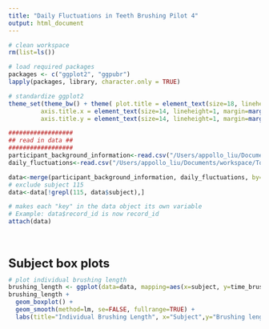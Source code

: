 ```yaml
---
title: "Daily Fluctuations in Teeth Brushing Pilot 4"
output: html_document
---
```


<style type="text/css">
h1 {
  font-size: 36px;
  margin-top: 60px;
  margin-bottom: 30px;
}

h2 {
  font-size: 28px;

}

h3 {
  font-size: 24px;
  padding-top: 30px;
  margin-bottom: 0px;
  text-align: left !important;
}

h4 {
  font-size: 16px;
}

h5 {
 font-size: 14px;
}

p {
  font-size: 12px;
  text-align: left;
  line-height: 1;
}

h1, h2, h3, h4, h5, h6 {
  text-align: center;
  line-height: 1;
}

.p-text-align-right {
  text-align: right !important;
}

</style>

```r
# clean workspace
rm(list=ls())

# load required packages
packages <- c("ggplot2", "ggpubr")
lapply(packages, library, character.only = TRUE)

# standardize ggplot2
theme_set(theme_bw() + theme( plot.title = element_text(size=18, lineheight=1, margin=margin(b=15, t=30), hjust = 0.5),
         axis.title.x = element_text(size=14, lineheight=1, margin=margin(t=15)),
         axis.title.y = element_text(size=14, lineheight=1, margin=margin(r=15))))

##################
## read in data ##
##################
participant_background_information<-read.csv("/Users/appollo_liu/Documents/workspace/Tooth_Brushing/data/parent_q_clean_n19.csv", header=TRUE)
daily_fluctuations<-read.csv("/Users/appollo_liu/Documents/workspace/Tooth_Brushing/data/pilot_041919_merged_n19.csv", header=TRUE)

data<-merge(participant_background_information, daily_fluctuations, by="subject")
# exclude subject 115
data<-data[!grepl(115, data$subject),]

# makes each "key" in the data object its own variable
# Example: data$record_id is now record_id
attach(data)
```

### Subject box plots

```r

# plot individual brushing length
brushing_length <- ggplot(data=data, mapping=aes(x=subject, y=time_brushing))
brushing_length +
  geom_boxplot() +
  geom_smooth(method=lm, se=FALSE, fullrange=TRUE) +
  labs(title="Individual Brushing Length", x="Subject",y="Brushing length (s)")
```
